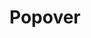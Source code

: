

<Meta title="DataTable" component={DataTable} />

# Popover

<Story name="Default">
  <DataTable
    data={[
      { first_name: "Michael", last_name: "Scott" },
      { first_name: "Dwight", last_name: "Schrute" },
    ]}
    columns={generateColumns(
      [
        { first_name: "Michael", last_name: "Scott" },
        { first_name: "Dwight", last_name: "Schrute" },
      ],
      [],
      null
    )}
  />
</Story>

<Story name="Empty 1">
  <DataTable
    data={[]}
    columns={generateColumns(
      [
        { first_name: "Michael", last_name: "Scott" },
        { first_name: "Dwight", last_name: "Schrute" },
      ],
      [],
      null
    )}
  />
</Story>

<Story name="Empty 2">
  <DataTable data={[]} columns={[]} />
</Story>

<Story name="Pagination">
  <DataTable
    data={[
      { first_name: "Michael", last_name: "Scott" },
      { first_name: "Dwight", last_name: "Schrute" },
    ]}
    columns={generateColumns(
      [
        { first_name: "Michael", last_name: "Scott" },
        { first_name: "Dwight", last_name: "Schrute" },
      ],
      [],
      null
    )}
    pagination={true}
  />
</Story>
